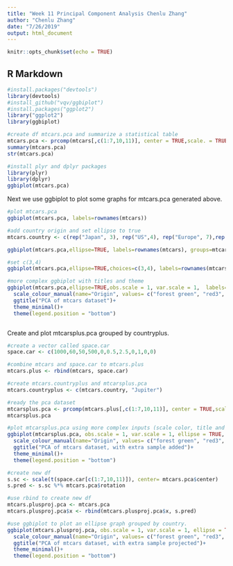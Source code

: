 ---
title: "Week 11 Principal Component Analysis Chenlu Zhang"
author: "Chenlu Zhang"
date: "7/26/2019"
output: html_document
---

```{r setup, include=FALSE}
knitr::opts_chunk$set(echo = TRUE)
```

## R Markdown


```{r}


#install.packages("devtools")
library(devtools)
#install_github("vqv/ggbiplot")
#install.packages("ggplot2")
library("ggplot2")
library(ggbiplot)

#create df mtcars.pca and summarize a statistical table
mtcars.pca <- prcomp(mtcars[,c(1:7,10,11)], center = TRUE,scale. = TRUE)
summary(mtcars.pca)
str(mtcars.pca)

#install plyr and dplyr packages
library(plyr)
library(dplyr)
ggbiplot(mtcars.pca)
```


Next we use ggbiplot to plot some graphs for mtcars.pca generated above.


```{r}
#plot mtcars.pca
ggbiplot(mtcars.pca, labels=rownames(mtcars))

#add country origin and set ellipse to true
mtcars.country <- c(rep("Japan", 3), rep("US",4), rep("Europe", 7),rep("US",3), "Europe", rep("Japan", 3), rep("US",4), rep("Europe", 3), "US", rep("Europe", 3))

ggbiplot(mtcars.pca,ellipse=TRUE, labels=rownames(mtcars), groups=mtcars.country)

#set c(3,4)
ggbiplot(mtcars.pca,ellipse=TRUE,choices=c(3,4), labels=rownames(mtcars), groups=mtcars.country)

#more complex ggbiplot with titles and theme
ggbiplot(mtcars.pca,ellipse=TRUE,obs.scale = 1, var.scale = 1,  labels=rownames(mtcars), groups=mtcars.country) +
  scale_colour_manual(name="Origin", values= c("forest green", "red3", "dark blue"))+
  ggtitle("PCA of mtcars dataset")+
  theme_minimal()+
  theme(legend.position = "bottom")



```


Create and plot mtcarsplus.pca grouped by countryplus.

```{r}

#create a vector called space.car
space.car <- c(1000,60,50,500,0,0.5,2.5,0,1,0,0)

#combine mtcars and space.car to mtcars.plus
mtcars.plus <- rbind(mtcars, space.car)

#create mtcars.countryplus and mtcarsplus.pca
mtcars.countryplus <- c(mtcars.country, "Jupiter")

#ready the pca dataset
mtcarsplus.pca <- prcomp(mtcars.plus[,c(1:7,10,11)], center = TRUE,scale. = TRUE)
mtcarsplus.pca

#plot mtcarsplus.pca using more complex inputs (scale color, title and theme)
ggbiplot(mtcarsplus.pca, obs.scale = 1, var.scale = 1, ellipse = TRUE, circle = FALSE, var.axes=TRUE, labels=c(rownames(mtcars), "spacecar"), groups=mtcars.countryplus)+
  scale_colour_manual(name="Origin", values= c("forest green", "red3", "violet", "dark blue"))+
  ggtitle("PCA of mtcars dataset, with extra sample added")+
  theme_minimal()+
  theme(legend.position = "bottom")
```




```{r}
#create new df
s.sc <- scale(t(space.car[c(1:7,10,11)]), center= mtcars.pca$center)
s.pred <- s.sc %*% mtcars.pca$rotation

#use rbind to create new df
mtcars.plusproj.pca <- mtcars.pca
mtcars.plusproj.pca$x <- rbind(mtcars.plusproj.pca$x, s.pred)

#use ggbiplot to plot an ellipse graph grouped by country.
ggbiplot(mtcars.plusproj.pca, obs.scale = 1, var.scale = 1, ellipse = TRUE, circle = FALSE, var.axes=TRUE, labels=c(rownames(mtcars), "spacecar"), groups=mtcars.countryplus)+
  scale_colour_manual(name="Origin", values= c("forest green", "red3", "violet", "dark blue"))+
  ggtitle("PCA of mtcars dataset, with extra sample projected")+
  theme_minimal()+
  theme(legend.position = "bottom")
```


